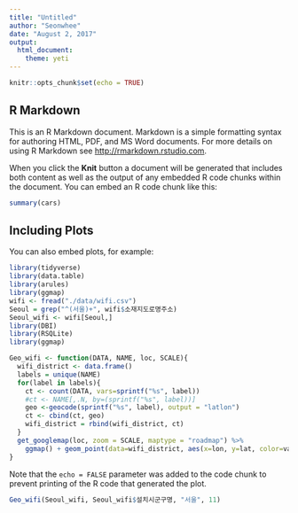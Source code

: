 ```yaml
---
title: "Untitled"
author: "Seonwhee"
date: "August 2, 2017"
output: 
  html_document:
    theme: yeti
---
```


```r
knitr::opts_chunk$set(echo = TRUE)
```

## R Markdown

This is an R Markdown document. Markdown is a simple formatting syntax for authoring HTML, PDF, and MS Word documents. For more details on using R Markdown see <http://rmarkdown.rstudio.com>.

When you click the **Knit** button a document will be generated that includes both content as well as the output of any embedded R code chunks within the document. You can embed an R code chunk like this:

```r
summary(cars)
```

## Including Plots

You can also embed plots, for example:

```r
library(tidyverse)
library(data.table)
library(arules)
library(ggmap)
wifi <- fread("./data/wifi.csv")
Seoul = grep("^(서울)+", wifi$소재지도로명주소)
Seoul_wifi <- wifi[Seoul,]
library(DBI)
library(RSQLite)
library(ggmap)

Geo_wifi <- function(DATA, NAME, loc, SCALE){
  wifi_district <- data.frame()
  labels = unique(NAME)
  for(label in labels){
    ct <- count(DATA, vars=sprintf("%s", label))
    #ct <- NAME[,.N, by=(sprintf("%s", label))]
    geo <-geocode(sprintf("%s", label), output = "latlon")
    ct <- cbind(ct, geo)
    wifi_district = rbind(wifi_district, ct)
  }
  get_googlemap(loc, zoom = SCALE, maptype = "roadmap") %>% 
    ggmap() + geom_point(data=wifi_district, aes(x=lon, y=lat, color=vars, size=n))
}
```

Note that the `echo = FALSE` parameter was added to the code chunk to prevent printing of the R code that generated the plot.

```r
Geo_wifi(Seoul_wifi, Seoul_wifi$설치시군구명, "서울", 11)
```
